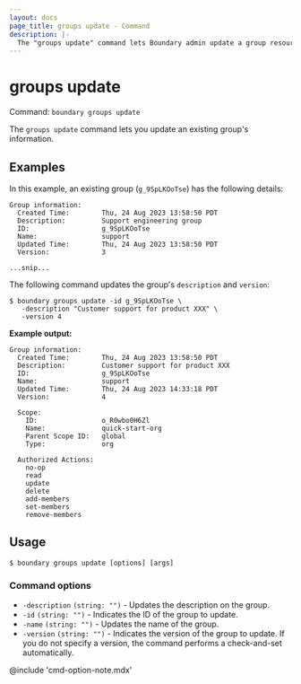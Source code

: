 ```yaml
---
layout: docs
page_title: groups update - Command
description: |-
  The "groups update" command lets Boundary admin update a group resource.
---
```


# groups update

Command: `boundary groups update`

The `groups update` command lets you update an existing group's information.

## Examples

In this example, an existing group (`g_9SpLKOoTse`) has the following details:

<CodeBlockConfig hideClipboard>

```plaintext
Group information:
  Created Time:        Thu, 24 Aug 2023 13:58:50 PDT
  Description:         Support engineering group
  ID:                  g_9SpLKOoTse
  Name:                support
  Updated Time:        Thu, 24 Aug 2023 13:58:50 PDT
  Version:             3

...snip...
```

</CodeBlockConfig>

The following command updates the group's `description` and `version`:

```shell-session
$ boundary groups update -id g_9SpLKOoTse \
   -description "Customer support for product XXX" \
   -version 4
```

**Example output:**

<CodeBlockConfig hideClipboard highlight="3,7">

```plaintext
Group information:
  Created Time:        Thu, 24 Aug 2023 13:58:50 PDT
  Description:         Customer support for product XXX
  ID:                  g_9SpLKOoTse
  Name:                support
  Updated Time:        Thu, 24 Aug 2023 14:33:18 PDT
  Version:             4

  Scope:
    ID:                o_R0wbo0H6Zl
    Name:              quick-start-org
    Parent Scope ID:   global
    Type:              org

  Authorized Actions:
    no-op
    read
    update
    delete
    add-members
    set-members
    remove-members
```

</CodeBlockConfig>

## Usage

<CodeBlockConfig hideClipboard>

```shell-session
$ boundary groups update [options] [args]
```

</CodeBlockConfig>

### Command options

- `-description` `(string: "")` - Updates the description on the group.
- `-id` `(string: "")` - Indicates the ID of the group to update.
- `-name` `(string: "")` - Updates the name of the group.
- `-version` `(string: "")` - Indicates the version of the group to update.
If you do not specify a version, the command performs a check-and-set automatically.

@include 'cmd-option-note.mdx'